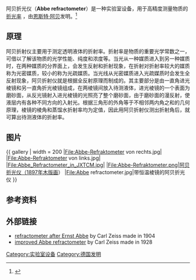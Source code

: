 阿贝折光仪（'''Abbe refractometer'''）是一种实验室设备，用于高精度测量物质的[[折射率|折光率]]<!--此处的折光率为折射率，而非光学倍率-->，由[[恩斯特·阿贝|恩斯特·阿贝]]发明。<ref name="RSC">{{cite journal | author = Sella, Andrea | title = Abbé's refractometer | journal = Chemistry World | page = 67 | url = http://www.rsc.org/chemistryworld/Issues/2008/November/AbbesRefractometer.asp | date = November 2008 | access-date = 2013-09-23 | archive-date = 2015-09-24 | archive-url = https://web.archive.org/web/20150924125635/http://www.rsc.org/chemistryworld/Issues/2008/November/AbbesRefractometer.asp | dead-url = no }}</ref>
==原理==
阿贝折射仪主要用于测定透明液体的折射率。折射率是物质的重要光学常数之一，可借以了解该物质的光学性能、纯度和浓度等。当光从一种媒质进入到另一种媒质时，在两种媒质的分界面上，会发生反射和折射现象，在折射对折射率较大的媒质称为光密媒质，较小的称为光疏媒质。当光线从光密媒质进入光疏媒质时会发生全反射现象，阿贝折射仪就是根据全反射原理而制成的。其主要部分是由一直角进光棱镜和另一直角折光棱镜组成，在两棱镜间放入待测液体，进光棱镜的一个表面为磨砂面，从反光镜射入进光棱镜的光照亮了整个磨砂面，由于磨砂面的漫反射，使液层内有各种不同方向的入射光。根据三角形的外角等于不相邻两内角之和的几何原理，棱镜的棱角和蒸馏水折射率均为定值，因此用阿贝折射仪测出折射角后，就可算出待测液体的折射率。

==图片==
{{ gallery | width = 200
|File:Abbe-Refraktometer von rechts.jpg|
|File:Abbe-Refraktometer von links.jpg|
|File:Abbe_Refractometer_in_JXTCM.jpg|
|File:Abbe-Refraktometer.png|阿贝折光仪（1897年木版画）
|File:Abbe refractometer.jpg|带恒温棱镜的阿贝折光仪
}}

==参考资料==
{{Reflist}}
==外部链接==
* [http://www.musoptin.com/abbe_ref_2028.html refractometer after Ernst Abbe] {{Wayback|url=http://www.musoptin.com/abbe_ref_2028.html |date=20120313122801 }} by Carl Zeiss made in 1904
* [http://www.musoptin.com/abbe_ref_30264.html improved Abbe refractometer] {{Wayback|url=http://www.musoptin.com/abbe_ref_30264.html |date=20161111202943 }} by Carl Zeiss made in 1928
[[Category:实验室设备|Category:实验室设备]]
[[Category:德国发明|Category:德国发明]]